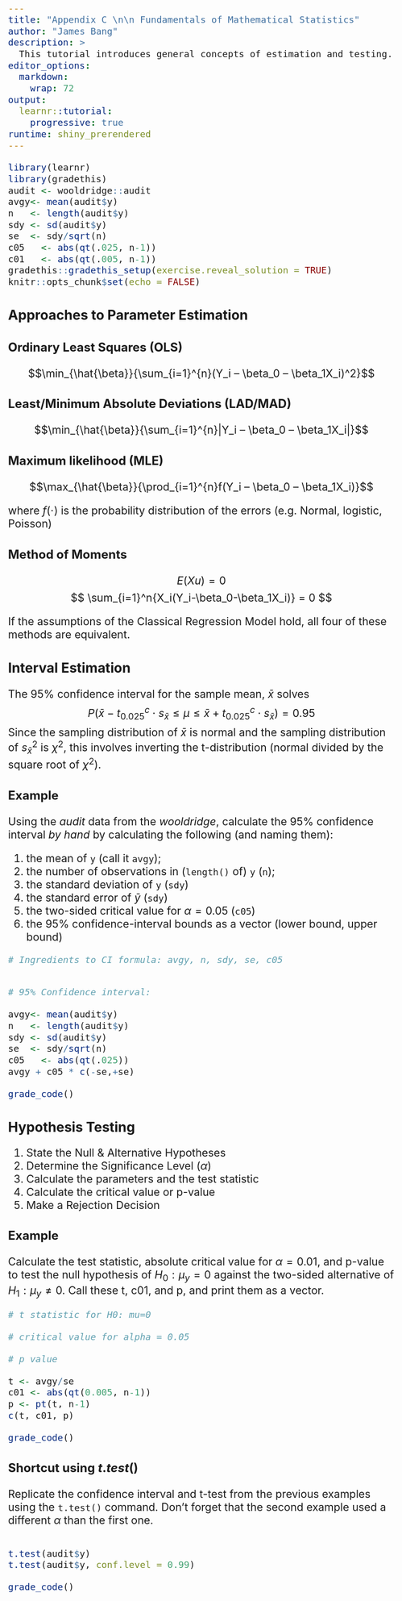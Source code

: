 ```yaml
---
title: "Appendix C \n\n Fundamentals of Mathematical Statistics"
author: "James Bang"
description: >
  This tutorial introduces general concepts of estimation and testing.
editor_options: 
  markdown: 
    wrap: 72
output: 
  learnr::tutorial:
    progressive: true
runtime: shiny_prerendered
---
```


<style type="text/css">
h1{font-size: 24pt}
h2{font-size: 20pt}
h3{font-size: 18pt}
h4,h5,h6{font-size: 16pt}
body{font-size: 16pt}
</style>

<script language="JavaScript">
$(function() {
   var editor;
   $('.ace_editor').each(function( index ) {
     editor = ace.edit(this);
     editor.setFontSize("16px");
   });
})
</script>

```r
library(learnr)
library(gradethis)
audit <- wooldridge::audit
avgy<- mean(audit$y)
n   <- length(audit$y)
sdy <- sd(audit$y)
se  <- sdy/sqrt(n)
c05   <- abs(qt(.025, n-1))
c01   <- abs(qt(.005, n-1))
gradethis::gradethis_setup(exercise.reveal_solution = TRUE)
knitr::opts_chunk$set(echo = FALSE)
```

## Approaches to Parameter Estimation

### Ordinary Least Squares (OLS)

$$\min_{\hat{\beta}}{\sum_{i=1}^{n}(Y_i – \beta_0 – \beta_1X_i)^2}$$

### Least/Minimum Absolute Deviations (LAD/MAD)

$$\min_{\hat{\beta}}{\sum_{i=1}^{n}|Y_i – \beta_0 – \beta_1X_i|}$$

### Maximum likelihood (MLE)

$$\max_{\hat{\beta}}{\prod_{i=1}^{n}f(Y_i – \beta_0 – \beta_1X_i)}$$

where $f(\cdot)$ is the probability distribution of the errors (e.g. Normal, logistic, Poisson)

### Method of Moments 

$$E(Xu) = 0$$
$$ \sum_{i=1}^n{X_i(Y_i-\beta_0-\beta_1X_i)} = 0 $$ 

If the assumptions of the Classical Regression Model hold, all four of these methods are equivalent.

## Interval Estimation

The 95% confidence interval for the sample mean, $\bar{x}$ solves
$$ P(\bar{x}-t_{0.025}^c \cdot s_{\bar{x}} \le \mu \le \bar{x}+t_{0.025}^c \cdot s_{\bar{x}}) = 0.95 $$
Since the sampling distribution of $\bar{x}$ is normal and the sampling
distribution of $s_{\bar{x}}^2$ is $\chi^2$, this involves inverting the
t-distribution (normal divided by the square root of $\chi^2$).

### Example

Using the $audit$ data from the $wooldridge$, calculate the 95% confidence interval *by hand* by calculating the following (and naming them): 

1. the mean of `y` (call it `avgy`);
2. the number of observations in (`length()` of) `y` (`n`);
3. the standard deviation of `y` (`sdy`)
4. the standard error of $\bar{y}$ (`sdy`)
5. the two-sided critical value for $\alpha = 0.05$ (`c05`) 
6. the 95% confidence-interval bounds as a vector (lower bound, upper bound)

```r
# Ingredients to CI formula: avgy, n, sdy, se, c05


# 95% Confidence interval:

```

```r
avgy<- mean(audit$y)
n   <- length(audit$y)
sdy <- sd(audit$y)
se  <- sdy/sqrt(n)
c05   <- abs(qt(.025))
avgy + c05 * c(-se,+se)
```

```r
grade_code()
```

## Hypothesis Testing

1. State the Null & Alternative Hypotheses
2. Determine the Significance Level ($\alpha$)
3. Calculate the parameters and the test statistic
4. Calculate the critical value or p-value
5. Make a Rejection Decision

### Example

Calculate the test statistic, absolute critical value for $\alpha = 0.01$, and p-value to test the null hypothesis of $H_0: \mu_y = 0$ against the two-sided alternative of $H_1: \mu_y \ne 0$. Call these t, c01, and p, and print them as a vector.

```r
# t statistic for H0: mu=0

# critical value for alpha = 0.05

# p value

```

```r
t <- avgy/se
c01 <- abs(qt(0.005, n-1))
p <- pt(t, n-1)
c(t, c01, p)
```

```r
grade_code()
```

### Shortcut using $t.test()$

Replicate the confidence interval and t-test from the previous examples using the `t.test()` command. Don't forget that the second example used a different $\alpha$ than the first one. 

```r


```

```r
t.test(audit$y)
t.test(audit$y, conf.level = 0.99)
```

```r
grade_code()
```
